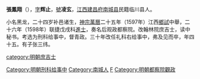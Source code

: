 {{Otheruses|張鳳翔|other=同名或類似名的其它條目描述}}
'''張鳳翔'''（{{bd|1558年||1602年|catIdx=Z}}），[[表字|字]]'''辉止'''，[[號|號]]'''凌玄'''，[[江西|江西]][[建昌府|建昌府]][[南城县|南城县]]民籍临川县人。

小名黑龙，二十四岁补邑诸生，[[明神宗|神宗]][[萬曆|萬曆]]二十五年（1597年）江西[[鄉試|鄉試]]中舉，二十六年（1598年）联捷戊戌科[[進士|進士]]，奏名后观政都察院。改翰林院庶吉士，读中秘书。考选为刑科给事中，督青政。三十年改任礼科右给事中，弗及见而卒，年四十五。有子张三纬。

{{明朝人物小作品}}
{{萬曆二十六年戊戌科殿試金榜}}
{{DEFAULTSORT:Zhang張}}
[[category:明朝庶吉士|category:明朝庶吉士]]
[[Category:明朝刑科给事中|Category:明朝刑科给事中]]
[[Category:南城人|Category:南城人]]
[[Category:张姓|F]]
[[Category:明朝都察院觀政|Category:明朝都察院觀政]]
